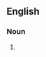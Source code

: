==English==

===Noun===
{{head|en|noun plural form|head=[[carbon]] [[microphone]]s}}

# {{plural of|carbon microphone|lang=en}}
